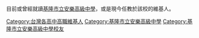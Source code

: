 目前或曾經就讀[[基隆市立安樂高級中學|基隆市立安樂高級中學]]，或是現今任教於該校的維基人。

[[Category:台灣各高中高職維基人|Category:台灣各高中高職維基人]]
[[Category:基隆市立安樂高級中學|Category:基隆市立安樂高級中學]]
[[Category:基隆市立安樂高級中學校友|Category:基隆市立安樂高級中學校友]]